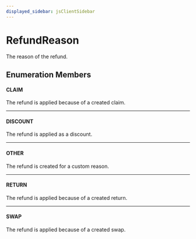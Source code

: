 ```yaml
---
displayed_sidebar: jsClientSidebar
---
```



# RefundReason

The reason of the refund.

## Enumeration Members

#### CLAIM

The refund is applied because of a created claim.

___

#### DISCOUNT

The refund is applied as a discount.

___

#### OTHER

The refund is created for a custom reason.

___

#### RETURN

The refund is applied because of a created return.

___

#### SWAP

The refund is applied because of a created swap.
